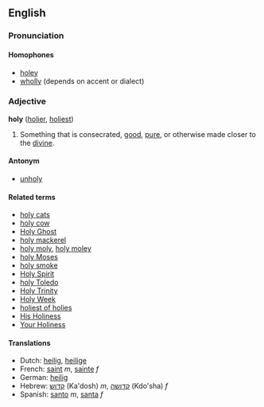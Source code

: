 ==English==
===Pronunciation===
====Homophones====
*[[holey]]
*[[wholly]] (depends on accent or dialect)

===Adjective===
'''holy''' ([[holier]], [[holiest]])

#Something that is consecrated, [[good]], [[pure]], or otherwise made closer to the [[divine]].

====Antonym====
*[[unholy]]

====Related terms====
*[[holy cats]]
*[[holy cow]]
*[[Holy Ghost]]
*[[holy mackerel]]
*[[holy moly]], [[holy moley]]
*[[holy Moses]]
*[[holy smoke]]
*[[Holy Spirit]]
*[[holy Toledo]]
*[[Holy Trinity]]
*[[Holy Week]]
*[[holiest of holies]]
*[[His Holiness]]
*[[Your Holiness]]

====Translations====
*Dutch: [[heilig]], [[heilige]]
*French: [[saint]] ''m'', [[sainte]] ''f''
*German: [[heilig]]
*Hebrew: [[קדוש]] (Ka'dosh) ''m'', [[קדושה]] (Kdo'sha) ''f''
*Spanish: [[santo]] ''m'', [[santa]] ''f''